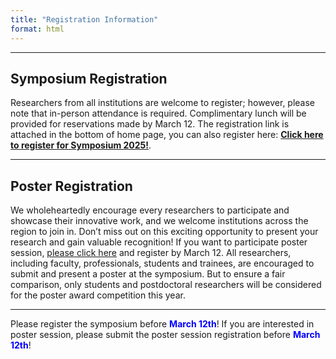 ```yaml
---
title: "Registration Information"
format: html
---
```


----------------------------------------------------------------------

## Symposium Registration

Researchers from all institutions are welcome to register; however, please note that in-person attendance is required. Complimentary lunch will be provided for reservations made by March 12. The registration link is attached in the bottom of home page, you can also register here: [**Click here to register for Symposium 2025!**](https://docs.google.com/forms/d/e/1FAIpQLSeFLIrPz0kwp0TFKJLpNdbs3dYRzF0t8hcry2C_JRePVRLMSw/viewform?usp=header).

---------------------------------------------------------------------

## Poster Registration

We wholeheartedly encourage every researchers to participate and showcase their innovative work, and we welcome institutions across the region to join in. Don’t miss out on this exciting opportunity to present your research and gain valuable recognition! If you want to participate poster session, [please click here](https://docs.google.com/forms/d/e/1FAIpQLSetdMwOBPiGi2psZv-bDyl0oIrOypKEIot5OxC7KKEKs2PI8g/viewform?usp=header) and register by March 12. All researchers, including faculty, professionals, students and trainees, are encouraged to submit and present a poster at the symposium. But to ensure a fair comparison, only students and postdoctoral researchers will be considered for the poster award competition this year.

------------------------------------------------------------------------


Please register the symposium before [**March 12th**]{style="color:blue;"}! If you are interested in poster session, please submit the poster session registration before [**March 12th**]{style="color:blue;"}!
